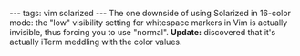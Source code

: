 ---
tags: vim solarized
---
The one downside of using Solarized in 16-color mode: the "low" visibility setting for whitespace markers in Vim is actually invisible, thus forcing you to use "normal". '''Update:''' discovered that it's actually iTerm meddling with the color values.
